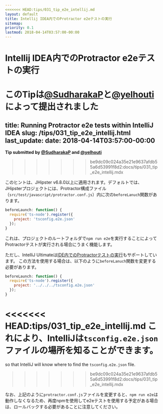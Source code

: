 ```yaml
---
<<<<<<< HEAD:tips/031_tip_e2e_intellij.md
layout: default
title: Intellij IDEA内でのProtractor e2eテストの実行
sitemap:
priority: 0.1
lastmod: 2018-04-14T03:57:00-00:00
---
```


# Intellij IDEA内でのProtractor e2eテストの実行

**このTipは[@SudharakaP](https://github.com/SudharakaP)と[@yelhouti](https://github.com/yelhouti)によって提出されました**
=======
title: Running Protractor e2e tests within IntelliJ IDEA
slug: /tips/031_tip_e2e_intellij.html
last_update:
  date: 2018-04-14T03:57:00-00:00
---

**Tip submitted by [@SudharakaP](https://github.com/SudharakaP) and [@yelhouti](https://github.com/yelhouti)**
>>>>>>> be9dc09c024a35e21e9637afdb55a6d53991f8d2:docs/tips/031_tip_e2e_intellij.mdx

このヒントは、JHipster v6.8.0以上に適用されます。デフォルトでは、JHipsterプロジェクトには、Protractor構成ファイル（`src/test/javascript/protractor.conf.js`）内に次の`beforeLanuch`関数があります。

```js
beforeLaunch: function() {
  require('ts-node').register({
    project: 'tsconfig.e2e.json'
  });
}
``` 

これは、プロジェクトのルートフォルダで`npm run e2e`を実行することによってProtractorテストが実行される場合にうまく機能します。

ただし、IntelliJ Ultimateは[IDE内でのProtractorテストの実行](https://www.jetbrains.com/help/idea/protractor.html#ws_protractor_running)もサポートしています。
この方法を使用する場合は、以下のように`beforeLanuch`関数を変更する必要があります。

```js
beforeLaunch: function() {
  require('ts-node').register({
    project: '../../../tsconfig.e2e.json'
  });
}
``` 
<<<<<<< HEAD:tips/031_tip_e2e_intellij.md
これにより、IntelliJは`tsconfig.e2e.json`ファイルの場所を知ることができます。
=======

so that IntelliJ will know where to find the `tsconfig.e2e.json` file. 
>>>>>>> be9dc09c024a35e21e9637afdb55a6d53991f8d2:docs/tips/031_tip_e2e_intellij.mdx

なお、上記のように`protractor.conf.js`ファイルを変更すると、`npm run e2e`は動作しなくなるため、再度npmを使用してe2eテストを使用する予定がある場合は、ロールバックする必要があることに注意してください。